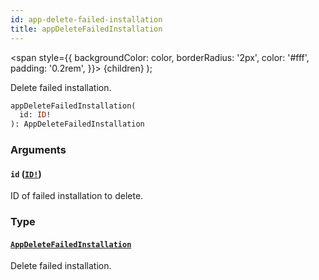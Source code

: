 ```yaml
---
id: app-delete-failed-installation
title: appDeleteFailedInstallation
---
```


<span
style={{
      backgroundColor: color,
      borderRadius: '2px',
      color: '#fff',
      padding: '0.2rem',
    }}>
{children}
</span>
);

Delete failed installation.

```graphql
appDeleteFailedInstallation(
  id: ID!
): AppDeleteFailedInstallation

```

### Arguments

#### `id` ([`ID!`](/api-reference/scalars/id.mdx))

ID of failed installation to delete.

### Type

#### [`AppDeleteFailedInstallation`](/api-reference/objects/app-delete-failed-installation.mdx)

Delete failed installation.
